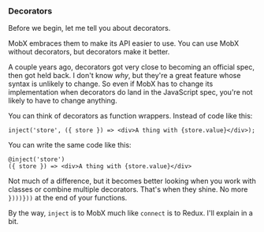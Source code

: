 ### Decorators

Before we begin, let me tell you about decorators.

MobX embraces them to make its API easier to use. You can use MobX without
decorators, but decorators make it better.

A couple years ago, decorators got very close to becoming an official spec,
then got held back. I don't know _why_, but they're a great feature whose
syntax is unlikely to change. So even if MobX has to change its implementation
when decorators do land in the JavaScript spec, you're not likely to have to
change anything.

You can think of decorators as function wrappers. Instead of code like this:

```{.javascript caption="Decoratorless function wrapping"}
inject('store', ({ store }) => <div>A thing with {store.value}</div>);
```

You can write the same code like this:

```{.javascript caption="Function wrapping with decorators"}
@inject('store')
({ store }) => <div>A thing with {store.value}</div>
```

Not much of a difference, but it becomes better looking when you work with
classes or combine multiple decorators. That's when they shine. No more
`})))}))` at the end of your functions.

By the way, `inject` is to MobX much like `connect` is to Redux. I'll explain
in a bit.